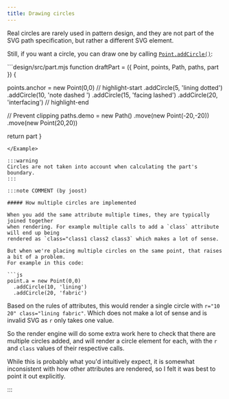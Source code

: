 ```yaml
---
title: Drawing circles
---
```


Real circles are rarely used in pattern design, and they are not part of the
SVG path specification, but rather a different SVG element.

Still, if you want a circle, you can draw one by calling
[`Point.addCircle()`](/reference/api/point/addcircle):

<Example caption="An example of adding a path" tutorial>
```design/src/part.mjs
function draftPart = ({
  Point,
  points,
  Path,
  paths,
  part
}) {

  points.anchor = new Point(0,0)
  // highlight-start
    .addCircle(5, 'lining dotted')
    .addCircle(10, 'note dashed ')
    .addCircle(15, 'facing lashed')
    .addCircle(20, 'interfacing')
  // highlight-end

  // Prevent clipping
  paths.demo = new Path()
    .move(new Point(-20,-20))
    .move(new Point(20,20))

  return part
}
```
</Example>

:::warning
Circles are not taken into account when calculating the part's boundary.
:::

:::note COMMENT (by joost)

##### How multiple circles are implemented

When you add the same attribute multiple times, they are typically joined together
when rendering. For example multiple calls to add a `class` attribute will end up being
rendered as `class="class1 class2 class3` which makes a lot of sense.

But when we're placing multiple circles on the same point, that raises a bit of a problem.
For example in this code:

```js
point.a = new Point(0,0)
  .addCircle(10, 'lining')
  .addCircle(20, 'fabric')
```

Based on the rules of attributes, this would render a single circle with `r="10 20"
class="lining fabric"`. Which does not make a lot of sense and is invalid SVG
as `r` only takes one value.

So the render engine will do some extra work here to check that there are multiple
circles added, and will render a circle element for each, with the `r` and `class`
values of their respective calls.

While this is probably what you'd intuitively expect, it is somewhat inconsistent with how
other attributes are rendered, so I felt it was best to point it out explicitly.

:::

